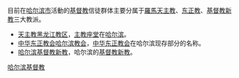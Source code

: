 目前在[[哈尔滨市|哈尔滨市]]活動的[[基督教|基督教]]信徒群体主要分属于[[羅馬天主教|羅馬天主教]]、[[东正教|东正教]]、[[基督教新教|基督教新教]]三大教派。

* [[天主教黑龙江教区|天主教黑龙江教区]]，[[主教座堂|主教座堂]]在[[哈尔滨|哈尔滨]]。
* [[中华东正教会哈尔滨教会|中华东正教会哈尔滨教会]]，[[中华东正教会|中华东正教会]]在哈尔滨现存部分的名称。
* [[哈尔滨基督教新教|哈尔滨基督教新教]]，哈尔滨的[[基督教|基督教]][[新教|新教]]。

{{Disambig|Cat=六字消歧义}}

[[Category:哈尔滨基督教|]]